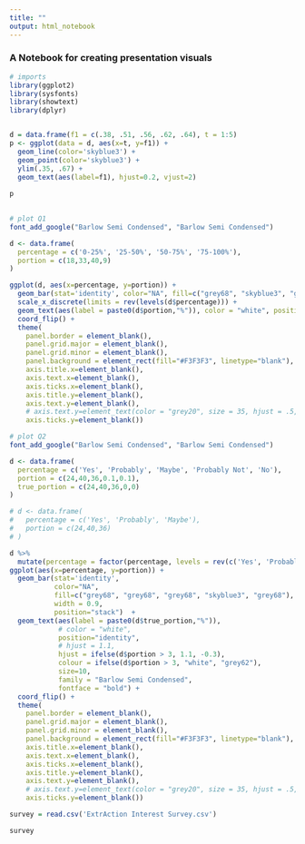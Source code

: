 ```yaml
---
title: ""
output: html_notebook
---
```



### A Notebook for creating presentation visuals

```r
# imports
library(ggplot2)
library(sysfonts)
library(showtext)
library(dplyr)
```

```r

```




```r
d = data.frame(f1 = c(.38, .51, .56, .62, .64), t = 1:5)
p <- ggplot(data = d, aes(x=t, y=f1)) +
  geom_line(color='skyblue3') +
  geom_point(color='skyblue3') +
  ylim(.35, .67) +
  geom_text(aes(label=f1), hjust=0.2, vjust=2)
  
p
  
```

```r
# plot Q1
font_add_google("Barlow Semi Condensed", "Barlow Semi Condensed")

d <- data.frame(
  percentage = c('0-25%', '25-50%', '50-75%', '75-100%'),
  portion = c(18,33,40,9)
)

ggplot(d, aes(x=percentage, y=portion)) +
  geom_bar(stat='identity', color="NA", fill=c("grey68", "skyblue3", "grey68", "grey68")) +
  scale_x_discrete(limits = rev(levels(d$percentage))) +
  geom_text(aes(label = paste0(d$portion,"%")), color = "white", position="identity", hjust = 1.1, size=10, family = "Barlow Semi Condensed", fontface = "bold") +
  coord_flip() +
  theme(
    panel.border = element_blank(),
    panel.grid.major = element_blank(),
    panel.grid.minor = element_blank(),
    panel.background = element_rect(fill="#F3F3F3", linetype="blank"),
    axis.title.x=element_blank(),
    axis.text.x=element_blank(),
    axis.ticks.x=element_blank(),
    axis.title.y=element_blank(),
    axis.text.y=element_blank(),
    # axis.text.y=element_text(color = "grey20", size = 35, hjust = .5, family = "Barlow Semi Condensed"),
    axis.ticks.y=element_blank())
```





```r
# plot Q2
font_add_google("Barlow Semi Condensed", "Barlow Semi Condensed")

d <- data.frame(
  percentage = c('Yes', 'Probably', 'Maybe', 'Probably Not', 'No'),
  portion = c(24,40,36,0.1,0.1),
  true_portion = c(24,40,36,0,0)
)

# d <- data.frame(
#   percentage = c('Yes', 'Probably', 'Maybe'),
#   portion = c(24,40,36)
# )

d %>% 
  mutate(percentage = factor(percentage, levels = rev(c('Yes', 'Probably', 'Maybe', 'Probably Not', 'No')))) %>%
ggplot(aes(x=percentage, y=portion)) +
  geom_bar(stat='identity', 
           color="NA", 
           fill=c("grey68", "grey68", "grey68", "skyblue3", "grey68"), 
           width = 0.9,
           position="stack")  +
  geom_text(aes(label = paste0(d$true_portion,"%")), 
            # color = "white", 
            position="identity", 
            # hjust = 1.1, 
            hjust = ifelse(d$portion > 3, 1.1, -0.3), 
            colour = ifelse(d$portion > 3, "white", "grey62"),
            size=10, 
            family = "Barlow Semi Condensed", 
            fontface = "bold") +
  coord_flip() +
  theme(
    panel.border = element_blank(),
    panel.grid.major = element_blank(),
    panel.grid.minor = element_blank(),
    panel.background = element_rect(fill="#F3F3F3", linetype="blank"),
    axis.title.x=element_blank(),
    axis.text.x=element_blank(),
    axis.ticks.x=element_blank(),
    axis.title.y=element_blank(),
    axis.text.y=element_blank(),
    # axis.text.y=element_text(color = "grey20", size = 35, hjust = .5, family = "Barlow Semi Condensed"),
    axis.ticks.y=element_blank())
```


```r
survey = read.csv('ExtrAction Interest Survey.csv')
```


```r
survey
```





